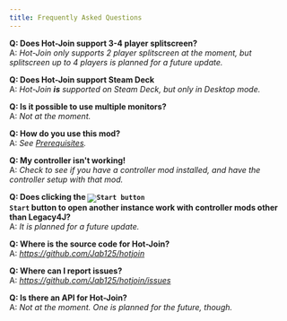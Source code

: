 ```yaml
---
title: Frequently Asked Questions
---
```

**Q: Does Hot-Join support 3-4 player splitscreen?**  
A: _Hot-Join only supports 2 player splitscreen at the moment, but splitscreen up to 4 players is planned for a future update._

**Q: Does Hot-Join support Steam Deck**  
A: _Hot-Join **is** supported on Steam Deck, but only in Desktop mode._

**Q: Is it possible to use multiple monitors?**  
A: _Not at the moment._

**Q: How do you use this mod?**  
A: _See [Prerequisites](usage/prerequisites)._

**Q: My controller isn't working!**  
A: _Check to see if you have a controller mod installed, and have the controller setup with that mod._

**Q: Does clicking the <code><img width={20} height={20} src="https://raw.githubusercontent.com/Jab125/hot-join/refs/heads/develop/docs/.assets/item/hotjoin/start.png" title="Start button" /> Start</code> button to open another instance work with controller mods other than Legacy4J?**  
A: _It is planned for a future update._

**Q: Where is the source code for Hot-Join?**  
A: _https://github.com/Jab125/hotjoin_

**Q: Where can I report issues?**  
A: _https://github.com/Jab125/hotjoin/issues_

**Q: Is there an API for Hot-Join?**  
A: _Not at the moment. One is planned for the future, though._